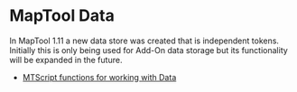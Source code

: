 # MapTool Data
In MapTool 1.11 a new data store was created that is independent tokens. Initially this is only being used for Add-On data storage but its functionality will be expanded in the future.

* [MTScript functions for working with Data](./mtscript-data-functions)

